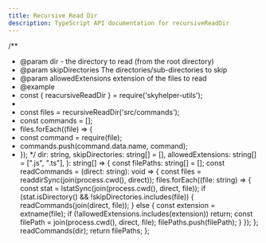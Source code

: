 ---
title: Recursive Read Dir
description: TypeScript API documentation for recursiveReadDir
---


/\*\*

- @param dir - the directory to read (from the root directory)
- @param skipDirectories The directories/sub-directories to skip
- @param allowedExtensions extension of the files to read
- @example
- const { reacursiveReadDir } = require('skyhelper-utils');
-
- const files = recursiveReadDir('src/commands');
- const commands = [];
- files.forEach((file) => {
- const command = require(file);
- commands.push(command.data.name, command);
- });
  \*/
  dir: string,
  skipDirectories: string[] = [],
  allowedExtensions: string[] = [".js", ".ts"],
  ): string[] => {
  const filePaths: string[] = [];
  const readCommands = (direct: string): void => {
  const files = readdirSync(join(process.cwd(), direct));
  files.forEach((file: string) => {
  const stat = lstatSync(join(process.cwd(), direct, file));
  if (stat.isDirectory() && !skipDirectories.includes(file)) {
  readCommands(join(direct, file));
  } else {
  const extension = extname(file);
  if (!allowedExtensions.includes(extension)) return;
  const filePath = join(process.cwd(), direct, file);
  filePaths.push(filePath);
  }
  });
  };
  readCommands(dir);
  return filePaths;
  };
